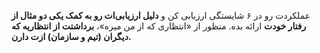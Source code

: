 عملکردت رو در ۶ شایستگی ارزیابی کن و **دلیل ارزیابی‌ات رو به کمک یکی دو مثال از رفتار خودت** ارائه بده. منظور از «انتظاری که از من میره»، **برداشتت از انتظاریه که دیگران (تیم و سازمان) ازت دارن.**
